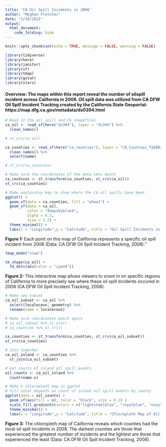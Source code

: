 ```yaml
---
title: 'CA Oil Spill Incidents in 2008'
author: "Meghan Fletcher"
date: "2/18/2021"
output: 
  html_document:
    code_folding: hide
---
```


```r
knitr::opts_chunk$set(echo = TRUE, message = FALSE, warning = FALSE)

library(tidyverse)
library(here)
library(janitor)
library(sf)
library(tmap)
library(gstat)
library(stars)
```

#### **Overview:** The maps within this report reveal the number of oilspill incident across California in 2008. Oil spill data was utilized from CA DFW Oil Spill Incident Tracking created by the California State Geoportal: https://map.dfg.ca.gov/metadata/ds0394.html


```r
# Read in the oil spill and CA shapefiles
ca_oil <- read_sf(here("ds394"), layer = "ds394") %>% 
  clean_names()

# st_crs(ca_oil)

ca_counties <- read_sf(here("ca_counties"), layer = "CA_Counties_TIGER2016") %>% 
  clean_names() %>% 
  select(name)

# st_crs(ca_counties)
```

```r
# Make sure the coordinates of the data sets match
ca_coutnies <- st_transform(ca_counties, st_crs(ca_oil))
st_crs(ca_counties)
```

```r
# Make exploratoy map to show where the CA oil spills have been
ggplot() +
  geom_sf(data = ca_counties, fill = "wheat") +
  geom_sf(data = ca_oil, 
          color = "deepskyblue4",
          alpha = 0.3,
          size = 1.2) +
  theme_minimal() +
  labs(x = "Longitude",y = "Latitude", title = "Oil Spill Incidents in California")
```

**Figure 1:** Each point on this map of California represents a specific oil spill incident from 2008 (Data: CA DFW Oil Spill Incident Tracking, 2008)."

```r
tmap_mode("view")

tm_shape(ca_oil) +
  tm_dots(aes(color = "cyan4"))
```

**Figure 2:** This interactive map allows viewers to zoom in on specific regions of California to more precisely see where these oil spill incidents occured in 2008 (CA DFW Oil Spill Incident Tracking, 2008).

```r
# Make new subset
ca_oil_subset <- ca_oil %>% 
  select(localecoun, geometry) %>% 
  rename(name = localecoun)
```

```r
# Make sure coordinates match again
# ca_oil_subset %>% st_crs()
# ca_counties %>% st_crs()

ca_counties <- st_transform(ca_counties, st_crs(ca_oil_subset))
st_crs(ca_counties)
```

```r
# Join together
ca_oil_inland <- ca_counties %>% 
  st_join(ca_oil_subset)

# Get counts of inland oil spill events
oil_counts <- ca_oil_inland %>% 
  count(name.x)
```

```r

# Make a chloropleth map in ggplot
# fill color depends on count of inland oil spill events by county
ggplot(data = oil_counts) +
  geom_sf(aes(fill = n), color = "black", size = 0.1) +
  scale_fill_gradientn(colors = c("lightsteelblue", "royalblue", "navy")) +
  theme_minimal() +
  labs(x = "Longitude",y = "Latitude", title = "Chloropleth Map of Oil Spill Incidents in 2008", fill = "Oil Spill Incidents") 
```

**Figure 3:** The chloropleth map of California reveals which counties had the most oil spill incidents in 2008. The darkest counties are those that experienced the greatest number of incidents and the lightest are those that experienced the least (Data: CA DFW Oil Spill Incident Tracking, 2008).







